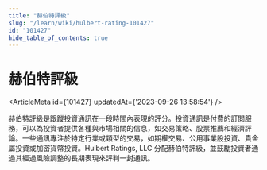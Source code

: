 ```yaml
---
title: "赫伯特評級"
slug: "/learn/wiki/hulbert-rating-101427"
id: "101427"
hide_table_of_contents: true
---
```



# 赫伯特評級

<ArticleMeta id={101427} updatedAt={'2023-09-26 13:58:54'} />
<div className='border-solid border-b border-t-0 my-4 border-[var(--ifm-color-gray-300)]' />

赫伯特評級是跟蹤投資通訊在一段時間內表現的評分。投資通訊是付費的訂閲服務，可以為投資者提供各種與市場相關的信息，如交易策略、股票推薦和經濟評論。一些通訊專注於特定行業或類型的交易，如期權交易、公用事業股投資、貴金屬投資或加密貨幣投資。Hulbert Ratings, LLC 分配赫伯特評級，並鼓勵投資者通過其經過風險調整的長期表現來評判一封通訊。
